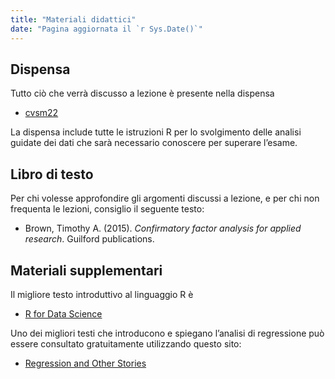```yaml
---
title: "Materiali didattici"
date: "Pagina aggiornata il `r Sys.Date()`"
---
```


## Dispensa

Tutto ciò che verrà discusso a lezione è presente nella dispensa 

- [cvsm22](https://github.com/ccaudek/cfa_book/blob/main/final_version/cfa_book.pdf) 

La dispensa include tutte le istruzioni $\textsf{R}$ per lo svolgimento delle analisi guidate dei dati che sarà necessario conoscere per superare l'esame. 

## Libro di testo

Per chi volesse approfondire gli argomenti discussi a lezione, e per chi non frequenta le lezioni, consiglio il seguente testo:

- Brown, Timothy A. (2015). *Confirmatory factor analysis for applied research*. Guilford publications.

## Materiali supplementari

Il migliore testo introduttivo al linguaggio $\textsf{R}$ è 

- [R for Data Science](https://r4ds.had.co.nz/) 

Uno dei migliori testi che introducono e spiegano l'analisi di regressione può essere consultato gratuitamente utilizzando questo sito:

- [Regression and Other Stories](https://avehtari.github.io/ROS-Examples/index.html)

